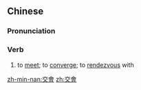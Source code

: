 {{also|交会}}
==Chinese==
{{zh-forms|s=交会}}

===Pronunciation===
{{zh-pron
|m=jiāohuì
|mn=kau-hōe
|cat=v
}}

===Verb===
{{zh-verb}}

# {{lb|zh|literary}} to [[meet]]; to [[converge]]; to [[rendezvous]] with

[[zh-min-nan:交會]]
[[zh:交會]]
